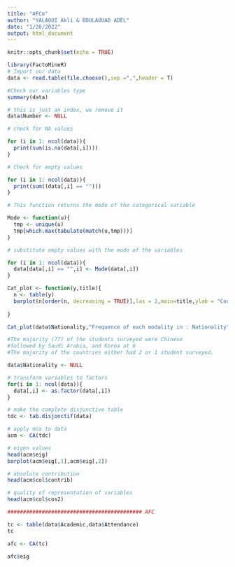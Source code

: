 ```yaml
---
title: "AFCm"
author: "YALAOUI Akli & BOULAOUAD ADEL"
date: "1/26/2022"
output: html_document
---
```


```r
knitr::opts_chunk$set(echo = TRUE)
```


```r
library(FactoMineR)
# Import our data
data <- read.table(file.choose(),sep =",",header = T)
```

```r
#Check our variables type
summary(data)
```

```r

# this is just an index, we remove it
data$Number <- NULL

# check for NA values

for (i in 1: ncol(data)){
  print(sum(is.na(data[,i])))
}
```
```r
# Check for empty values

for (i in 1: ncol(data)){
  print(sum((data[,i] == "")))
}
```
```r
# This function returns the mode of the categorical variable

Mode <- function(u){
  tmp <- unique(u)
  tmp[which.max(tabulate(match(u,tmp)))]
}

# substitute empty values with the mode of the variables

for (i in 1: ncol(data)){
  data[data[,i] == "",i] <- Mode(data[,i])
}
```


```r
Cat_plot <- function(y,title){
  n <- table(y)
  barplot(n[order(n, decreasing = TRUE)],las = 2,main=title,ylab = "Count")
  
}

Cat_plot(data$Nationality,"Frequence of each modality in : Nationality")

#The majority (77) of the students surveyed were Chinese 
#followed by Saudi Arabia, and Korea at 6
#The majority of the countries either had 2 or 1 student surveyed.

data$Nationality <- NULL
```






```r
# transform variables to factors
for(i in 1: ncol(data)){
  data[,i] <- as.factor(data[,i])
}

# make the complete disjunctive table
tdc <- tab.disjonctif(data)

```




```r
# apply mca to data
acm <- CA(tdc)
```

```r
# eigen values
head(acm$eig)
barplot(acm$eig[,1],acm$eig[,2])
```
```r
# absolute contribution
head(acm$col$contrib)

```

```r
# quality of representation of variables
head(acm$col$cos2)
```

```r
########################################### AFC

tc <- table(data$Academic,data$Attendance)
tc
```

```r
afc <- CA(tc)
```

```r
afc$eig
```

